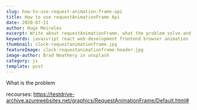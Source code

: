 ---
slug: how-to-use-request-animation-frame-api
title: How to use requestAnimationFrame Api
date: 2020-07-11
author: Hugo Meireles
excerpt: Write about requestAnimationFrame, what the problem solve and how can be use
keywords: javasvript react web-development frontend browser animation
thumbnail: clock-requestanimationframe.jpg
featureImage: clock-requestanimationframe-header.jpg
image-author: Brad Neathery in unsplash
category: js
template: post
---

What is the problem

recourses: https://testdrive-archive.azurewebsites.net/graphics/RequestAnimationFrame/Default.html#
